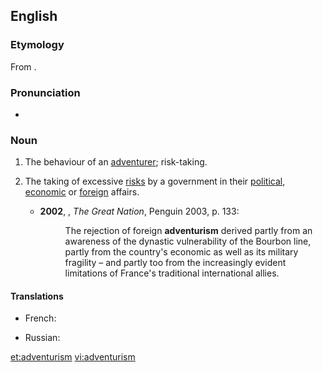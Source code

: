 ==English==

===Etymology===
From {{suffix|adventure|ism}}.

===Pronunciation===
*{{a|UK}} {{IPA|/ədˈvɛn(t)ʃəɹɪz(ə)m/}}

===Noun===
{{en-noun|-}}

# The behaviour of an [[adventurer]]; risk-taking. {{defdate|from 19th c.}}
# {{politics}} The taking of excessive [[risk]]s by a government in their [[political]], [[economic]] or [[foreign]] affairs. {{defdate|from 20th c.}}
#*'''2002''', {{w|Colin Jones (historian)|Colin Jones}}, ''The Great Nation'', Penguin 2003, p. 133:
#*:The rejection of foreign '''adventurism''' derived partly from an awareness of the dynastic vulnerability of the Bourbon line, partly from the country's economic as well as its military fragility – and partly too from the increasingly evident limitations of France's traditional international allies.

====Translations====
{{trans-top|policy led by excessive risk taking}}
* French: {{t+|fr|aventurisme|m}}
{{trans-mid}}
* Russian: {{t+|ru|авантюризм|m}}
{{trans-bottom}}

[[et:adventurism]]
[[vi:adventurism]]